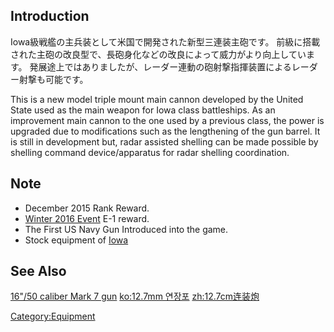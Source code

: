 {{Template:Equipmentinfo
|name = 16in Triple Gun Mount Mk.7
|id = 161
|japanesename = 16 in三連装砲Mk.7
|icon = {{Template:RedGunHeavy}}
|type = Main Cannon, Heavy
|effect = {{Firepower}}+24, {{AA}}+3, {{Hit}}+4, {{Armor}}+1 {{Range}} Long
|scrap = {{Ammo}}20, {{Steel}}22, {{Bauxite}}2
|image = <gallery type="slideshow" widths="360px" position="center" hideaddbutton="true">
Equipment161-1.png
Equipment161-2.png
Equipment161-3.png
Equipment161-4.png
</gallery>
|BB = lime
|FASTBB = lime
|BBV = lime}}

==Introduction==
Iowa級戦艦の主兵装として米国で開発された新型三連装主砲です。
前級に搭載された主砲の改良型で、長砲身化などの改良によって威力がより向上しています。
発展途上ではありましたが、レーダー連動の砲射撃指揮装置によるレーダー射撃も可能です。

This is a new model triple mount main cannon developed by the United State used as the main weapon for Iowa class battleships.
As an improvement main cannon to the one used by a previous class, the power is upgraded due to modifications such as the lengthening of the gun barrel.
It is still in development but, radar assisted shelling can be made possible by shelling command device/apparatus for radar shelling coordination.

==Note==
*December 2015 Rank Reward. 
*[[Winter 2016 Event#E-1|Winter 2016 Event]] E-1 reward.
*The First US Navy Gun Introduced into the game.
*Stock equipment of [[Iowa]]

==See Also==
[[wikipedia:16"/50 caliber Mark 7 gun|16"/50 caliber Mark 7 gun]]
{{Equipmentlist}}
[[Category:Equipment]]
[[ko:12.7mm 연장포]]
[[zh:12.7cm连装炮]]